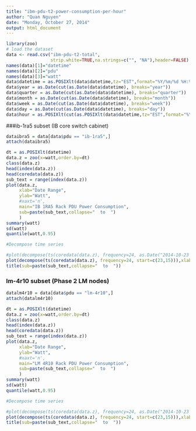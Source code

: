 ```yaml
---
title: "ibm-pdu-t2-power-consumption-per-hour"
author: "Quan Nguyen"
date: "Monday, October 27, 2014"
output: html_document
---
```

```r
library(zoo)
# load the dataset
data <- read.csv("ibm-pdu-t2-total", 
                 strip.white=TRUE,na.strings=c("", "NA"),header=FALSE)
names(data)[1]="datetime"
names(data)[2]="pdu"
names(data)[3]="watt"
data$datetime = as.POSIXlt(data$datetime,tz="EST",format="%Y/%m/%d %H:%M:%S")
data$year = as.Date(cut(as.Date(data$datetime), breaks="year"))
data$quarter = as.Date(cut(as.Date(data$datetime), breaks="quarter"))
data$month = as.Date(cut(as.Date(data$datetime), breaks="month"))
data$week = as.Date(cut(as.Date(data$datetime), breaks="week"))
data$day = as.Date(cut(as.Date(data$datetime), breaks="day"))
data$hour = as.POSIXlt(cut(as.POSIXlt(data$datetime,tz="EST",format="%Y-%m-%d %H:%M:%S"), breaks="hour"), format="%Y-%m-%d %H:%M:%S")
```

###ib-1ra5 subset (IB core switch cabinet)

```r
dataibra5 = data[data$pdu == "ib-1ra5",]
attach(dataibra5)

dt = as.POSIXlt(datetime)
data.z = zoo(x=watt,order.by=dt)
class(data.z)
head(index(data.z))
head(coredata(data.z))
sub_text = range(index(data.z))
plot(data.z,
     xlab="Date Range",
     ylab="Watt",
     #xaxt='n',
     main="IB 1RA5 Rack PDU Power Consumption", 
     sub=paste(sub_text,collapse="  to  ")
     )
summary(watt)
sd(watt)
quantile(watt,0.95)

#Decompose time series

#plot(decompose(ts(coredata(data.z), frequency=24, as.Date("2014-10-23 12:30"))),xlab="Day")
plot(decompose(ts(coredata(data.z), frequency=24, start=c(23,15))),xlab="Day")
title(sub=paste(sub_text,collapse="  to  "))
```

### lm-4r10 subset (Phase 2 LM nodes)

```r
datalm4r10 = data[data$pdu == "lm-4r10",]
attach(datalm4r10)

dt = as.POSIXlt(datetime)
data.z = zoo(x=watt,order.by=dt)
class(data.z)
head(index(data.z))
head(coredata(data.z))
sub_text = range(index(data.z))
plot(data.z,
     xlab="Date Range",
     ylab="Watt",
     #xaxt='n',
     main="LM 4R10 Rack PDU Power Consumption", 
     sub=paste(sub_text,collapse="  to  ")
     )
summary(watt)
sd(watt)
quantile(watt,0.95)

#Decompose time series

#plot(decompose(ts(coredata(data.z), frequency=24, as.Date("2014-10-23 12:30"))),xlab="Day")
plot(decompose(ts(coredata(data.z), frequency=24, start=c(23,15))),xlab="Day")
title(sub=paste(sub_text,collapse="  to  "))
```
